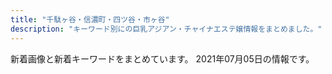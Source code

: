 ```yaml
---
title: "千駄ヶ谷・信濃町・四ツ谷・市ヶ谷"
description: "キーワード別にの巨乳アジアン・チャイナエステ嬢情報をまとめました。"
---
```


新着画像と新着キーワードをまとめています。
2021年07月05日の情報です。

<DmmAffiliateIns />
<KeywordTable
  shops={
    [
    {
        "station": "\u56db\u8c37\u4e09\u4e01\u76ee\u99c53\u756a\u51fa\u53e3",
        "url": "http://1819-kizuna.work/",
        "name": "1819\uff5e\u7d46",
        "img_links": [
            "http://1819-kizuna.work/i/img/st024.jpg",
            "http://1819-kizuna.work/img/1F431.png",
            "http://1819-kizuna.work/img/s24.jpg",
            "http://1819-kizuna.work/img/s33.jpg",
            "http://1819-kizuna.work/img/st25.jpg",
            "http://1819-kizuna.work/img/mo.png",
            "http://1819-kizuna.work/img/1F351.png",
            "http://1819-kizuna.work/img/s25.jpg",
            "http://1819-kizuna.work/i/img/st030.jpg",
            "http://1819-kizuna.work/i/img/s3.jpg",
            "http://1819-kizuna.work/img/fla.jpg",
            "http://1819-kizuna.work/i/img/s1.jpg",
            "http://1819-kizuna.work/img/bottom.jpg",
            "http://1819-kizuna.work/i/img/s2.jpg",
            "http://1819-kizuna.work/img/st033.jpg",
            "http://1819-kizuna.work/i/img/st032.jpg",
            "http://1819-kizuna.work/i/img/skr.png",
            "http://1819-kizuna.work/i/img/st32.jpg",
            "http://1819-kizuna.work/i/img/jk.jpg",
            "http://1819-kizuna.work/i/img/s6.jpg",
            "http://1819-kizuna.work/img/s30.jpg",
            "http://1819-kizuna.work/img/botton.jpg",
            "http://1819-kizuna.work/img/st030.jpg",
            "http://1819-kizuna.work/i/img/st25.jpg",
            "http://1819-kizuna.work/img/st32.jpg",
            "http://1819-kizuna.work/img/s32.jpg",
            "http://1819-kizuna.work/img/jk.jpg",
            "http://1819-kizuna.work/i/img/st24.jpg",
            "http://1819-kizuna.work/i/img/r1.jpg",
            "http://1819-kizuna.work/i/img/r3.jpg",
            "http://1819-kizuna.work/i/img/r2.jpg",
            "http://1819-kizuna.work/img/1F353.png",
            "http://1819-kizuna.work/img/skr.png",
            "http://1819-kizuna.work/i/img/r4.jpg",
            "http://1819-kizuna.work/i/img/st033.jpg",
            "http://1819-kizuna.work/img/1F60A.png",
            "http://1819-kizuna.work/img/st33.jpg",
            "http://1819-kizuna.work/img/st30.jpg",
            "http://1819-kizuna.work/i/img/st33.jpg",
            "http://1819-kizuna.work/img/1F339.png",
            "http://1819-kizuna.work/i/img/s5.jpg",
            "http://1819-kizuna.work/i/img/st30.jpg",
            "http://1819-kizuna.work/img/st24.jpg",
            "http://1819-kizuna.work/img/st032.jpg",
            "http://1819-kizuna.work/img/st024.jpg",
            "http://1819-kizuna.work/i/img/s4.jpg",
            "http://1819-kizuna.work/img/1F33C.png"
        ],
        "keywords": {
            "C": 12,
            "84": 2,
            "D": 5,
            "86": 2,
            "85": 4
        }
    },
    {
        "img_links": [
            "http://lakulaku.info/img/rina.jpg",
            "http://lakulaku.info/images/staff/5-2.jpg",
            "http://lakulaku.info/images/titestaff.png",
            "http://lakulaku.info/images/mobile.png",
            "http://lakulaku.info/images/staff/5-3.jpg",
            "http://lakulaku.info/images/staff/5-5.jpg",
            "http://lakulaku.info/img/5-4.jpg",
            "http://lakulaku.info/swf/baner.jpg",
            "http://lakulaku.info/img/5-2.jpg",
            "http://lakulaku.info/images/staff/sizuka.jpg",
            "http://lakulaku.info/img/5-3.jpg",
            "http://lakulaku.info/images/staff/5-4.jpg",
            "http://lakulaku.info/img/5-5.jpg",
            "http://lakulaku.info/images/top.jpg",
            "http://lakulaku.info/images/staff/ai-a.jpg",
            "http://lakulaku.info/img/5-1.jpg",
            "http://lakulaku.info/images/staff/rina.jpg",
            "http://lakulaku.info/images/staff/yumi.jpg",
            "http://lakulaku.info/images/staff/ai.jpg",
            "http://lakulaku.info/images/staff/momo.jpg",
            "http://lakulaku.info/images/staff/mari.jpg",
            "http://lakulaku.info/images/staff/5-1.jpg",
            "http://lakulaku.info/images/staff/s06.jpg",
            "http://lakulaku.info/images/staff/nena.jpg",
            "http://lakulaku.info/img/s06.jpg",
            "http://lakulaku.info/images/newtit.png"
        ],
        "url": "http://lakulaku.info/",
        "keywords": {},
        "name": "\u767e\u5408",
        "station": "\u56db\u8c37\u4e09\u4e01\u76ee\u99c52\u756a"
    },
    {
        "keywords": {
            "C": 14
        },
        "station": "JR\u56db\u30c4\u8c37\u99c5\u8d64\u5742\u53e3",
        "img_links": [
            "http://e-yotsuya.net/images/g5.jpg",
            "http://e-yotsuya.net/images/g9.jpg",
            "http://e-yotsuya.net/images/baner2.jpg",
            "http://e-yotsuya.net/images/top2.png",
            "http://e-yotsuya.net/images/g1.jpg",
            "http://e-yotsuya.net/images/g7.jpg",
            "http://e-yotsuya.net/images/room.jpg",
            "http://e-yotsuya.net/images/g6.jpg",
            "http://e-yotsuya.net/images/mobile.png",
            "http://e-yotsuya.net/images/news-tit1.jpg",
            "http://e-yotsuya.net/images/g2.jpg",
            "http://e-yotsuya.net/images/tite-staff.jpg",
            "http://e-yotsuya.net/images/g3.jpg",
            "http://e-yotsuya.net/images/tite-staff1.jpg",
            "http://e-yotsuya.net/images/news-tit.png",
            "http://e-yotsuya.net/images/top.jpg",
            "http://e-yotsuya.net/images/baner.jpg",
            "http://e-yotsuya.net/images/g4.jpg",
            "http://e-yotsuya.net/images/g8.jpg"
        ],
        "url": "http://e-yotsuya.net/",
        "name": "\u30b9\u30de\u30a4\u30eb"
    },
    {
        "img_links": [
            "http://aqua.jpn.cm/photos/sites/16/2018/05/2018052105590585.jpg",
            "http://aqua.jpn.cm/images/mobile.jpg",
            "http://aqua.jpn.cm/images/1.jpg",
            "http://aqua.jpn.cm/photos/sites/16/2018/01/2018011007031899.jpg",
            "http://aqua.jpn.cm/photos/sites/16/2020/10/2020100508293240.jpg",
            "http://aqua.jpn.cm/photos/sites/16/2021/03/2021030106235633.jpg",
            "http://aqua.jpn.cm/photos/sites/16/2020/10/2020100906522289.jpg",
            "http://aqua.jpn.cm/photos/sites/16/2021/03/2021032308500758.jpg",
            "http://aqua.jpn.cm/photos/sites/16/2020/04/2020040301184076.jpg",
            "http://aqua.jpn.cm/photos/sites/16/2020/03/2020030507254950.jpg",
            "http://aqua.jpn.cm/photos/sites/16/2021/03/2021032308500056.jpg",
            "http://aqua.jpn.cm/images/s_staff.png",
            "http://aqua.jpn.cm/photos/sites/16/2018/01/2018011007031662.jpg",
            "http://aqua.jpn.cm/photos/sites/16/2020/09/2020091507031094.jpg",
            "http://aqua.jpn.cm/images/top.png",
            "http://aqua.jpn.cm/photos/sites/16/2020/12/2020120208263886.jpg",
            "http://aqua.jpn.cm/photos/sites/16/2019/02/2019020108033676.jpg",
            "http://aqua.jpn.cm/images/line.jpg",
            "http://aqua.jpn.cm/images/3.jpg",
            "http://aqua.jpn.cm/images/s_news.jpg",
            "http://aqua.jpn.cm/photos/sites/16/2018/01/2018013112184869.jpg",
            "http://aqua.jpn.cm/photos/sites/16/2021/01/2021011401054262.jpg",
            "http://aqua.jpn.cm/images/s_pick.png",
            "http://aqua.jpn.cm/images/2.jpg",
            "http://aqua.jpn.cm/photos/sites/16/2019/03/2019031107062221.jpg",
            "http://aqua.jpn.cm/photos/sites/16/2021/03/2021031006535594.jpg",
            "http://aqua.jpn.cm/photos/sites/16/2018/01/2018011007032034.jpg"
        ],
        "name": "\u5149\u540d",
        "station": "\u56db\u8c37\u4e09\u4e01\u76ee\u99c52\u756a\u51fa\u53e3",
        "url": "http://aqua.jpn.cm/",
        "keywords": {
            "84": 13,
            "C": 39,
            "82": 13,
            "D": 182,
            "87": 13,
            "85": 78,
            "83": 13,
            "86": 91
        }
    },
    {
        "url": "http://bimajo.ies.fun/",
        "img_links": [],
        "station": "\u56db\u8c37\u4e09\u4e01\u76ee\u99c52\u756a\u51fa\u53e3",
        "keywords": {},
        "name": "\u7652\u3057\u306e\u5c4b"
    },
    {
        "station": "\u9eb9\u753a\u99c51\u756a\u51fa\u53e3",
        "url": "http://xn--vckg5a9gug.in.net/",
        "keywords": {
            "85": 1,
            "86": 3,
            "D": 4
        },
        "name": "Moon",
        "img_links": [
            "http://xn--vckg5a9gug.in.net/images/sys.jpg",
            "http://xn--vckg5a9gug.in.net/images/tit5.jpg",
            "http://xn--vckg5a9gug.in.net/images/no.png",
            "http://xn--vckg5a9gug.in.net/images/tit2.jpg",
            "http://xn--vckg5a9gug.in.net/images/cg03.jpg",
            "http://xn--vckg5a9gug.in.net/images/fla.jpg",
            "http://xn--vckg5a9gug.in.net/images/tit4.jpg",
            "http://xn--vckg5a9gug.in.net/link/menlog.jpg",
            "http://xn--vckg5a9gug.in.net/images/cg01.jpg",
            "http://xn--vckg5a9gug.in.net/images/cg02.jpg",
            "http://xn--vckg5a9gug.in.net/images/tit3.jpg",
            "http://xn--vckg5a9gug.in.net/images/tit1.jpg",
            "http://xn--vckg5a9gug.in.net/images/fbf.jpg",
            "http://xn--vckg5a9gug.in.net/images/top.jpg",
            "http://xn--vckg5a9gug.in.net/images/fbt.jpg",
            "http://xn--vckg5a9gug.in.net/images/cg04.jpg"
        ]
    },
    {
        "img_links": [
            "http://visirala.xyz/static/picture/ttl_girls.png",
            "http://visirala.xyz/static/picture/ttl_pickup.png",
            "http://visirala.xyz/uploads/210609/1-2106091K62S10.jpg",
            "http://visirala.xyz/static/picture/ttl_mobile.png",
            "http://visirala.xyz/uploads/210609/1-2106091K424191.jpg",
            "http://visirala.xyz/static/picture/head.png",
            "http://visirala.xyz/uploads/210702/1-210F2142254318.jpg",
            "http://visirala.xyz/static/picture/ttl_wnew.png",
            "http://visirala.xyz/uploads/210609/1-2106091K524457.jpg",
            "http://visirala.xyz/static/picture/ttl_staff.png",
            "http://visirala.xyz/static/picture/campaign_ani.png",
            "http://visirala.xyz/uploads/210609/1-2106091K60Ba.jpg",
            "http://visirala.xyz/uploads/210609/1-2106091K4592c.jpg"
        ],
        "keywords": {
            "C": 13
        },
        "station": "\u56db\u8c37\u4e09\u4e01\u76ee\u99c52\u756a\u53e3",
        "name": "\u5922\u306e\u90e8\u5c4b",
        "url": "http://visirala.xyz/"
    },
    {
        "img_links": [
            "https://juno-esthe.tokyo/wp-content/themes/este/img/top-img03.png",
            "https://juno-esthe.tokyo/wp-content/themes/este/img/tel_header.png",
            "https://juno-esthe.tokyo/wp-content/uploads/2021/02/567tiramisu.jpg",
            "https://juno-esthe.tokyo/wp-content/themes/este/img/top-img05.png",
            "https://juno-esthe.tokyo/wp-content/themes/este/img/call.png",
            "https://juno-esthe.tokyo/wp-content/uploads/2021/02/1tiramisu-1.jpg",
            "https://juno-esthe.tokyo/wp-content/uploads/2021/02/78621tiramisu.jpg",
            "https://juno-esthe.tokyo/wp-content/uploads/2021/02/3456utiramisu.jpg",
            "https://juno-esthe.tokyo/wp-content/uploads/2021/02/876251tiramisu.jpg",
            "https://juno-esthe.tokyo/wp-content/uploads/2021/02/90876satiramisu.jpg",
            "https://juno-esthe.tokyo/wp-content/themes/este/img/top-img01.png",
            "https://juno-esthe.tokyo/wp-content/uploads/2021/03/1tiramisu.jpg",
            "https://juno-esthe.tokyo/wp-content/themes/este/img/tel_footer.png",
            "https://juno-esthe.tokyo/wp-content/uploads/2021/03/31tiramisu.jpg",
            "https://juno-esthe.tokyo/wp-content/themes/este/img/2.jpg",
            "https://juno-esthe.tokyo/wp-content/themes/este/img/4.jpg",
            "https://juno-esthe.tokyo/wp-content/themes/este/img/top-img04.png",
            "https://juno-esthe.tokyo/wp-content/uploads/2021/06/8765126789tiramisu.jpg",
            "https://juno-esthe.tokyo/wp-content/uploads/2021/03/4567tiramisu.jpg",
            "https://juno-esthe.tokyo/wp-content/uploads/2021/02/8estrdyfugi.jpg",
            "https://juno-esthe.tokyo/wp-content/uploads/2021/04/87612tiramisu.jpg",
            "https://juno-esthe.tokyo/wp-content/uploads/2021/02/12345678tiramisu.jpg",
            "https://juno-esthe.tokyo/wp-content/themes/este/img/3.jpg",
            "https://juno-esthe.tokyo/wp-content/themes/este/img/1.jpg",
            "https://juno-esthe.tokyo/wp-content/uploads/2021/02/3121tiramisu.jpg",
            "https://juno-esthe.tokyo/wp-content/uploads/2021/06/8976251tiramisu.jpg",
            "https://juno-esthe.tokyo/wp-content/uploads/2021/04/89762517tiramisu.jpg",
            "https://juno-esthe.tokyo/wp-content/themes/este/img/top-img02.png",
            "https://juno-esthe.tokyo/wp-content/uploads/2021/06/8976514tiramisu.jpg"
        ],
        "keywords": {
            "C": 29,
            "D": 19,
            "\u30bb\u30af\u30b7\u30fc": 2,
            "E": 3
        },
        "name": "\u30c6\u30a3\u30e9\u30df\u30b9",
        "url": "https://juno-esthe.tokyo/",
        "station": "\u56db\u30c4\u8c37\u99c52\u756a\u53e3"
    },
    {
        "name": "ROSA",
        "station": "\u56db\u8c37\u4e09\u4e01\u76ee\u99c52\u756a",
        "url": "http://e-rosa.net/",
        "keywords": {},
        "img_links": [
            "http://e-rosa.net/images/meyi2.jpg",
            "http://e-rosa.net/images/nei_01.png",
            "http://e-rosa.net/images/006.jpg",
            "http://e-rosa.net/images/sejutu2.jpg",
            "http://e-rosa.net/images/te2.jpg",
            "http://e-rosa.net/images/grande.jpg",
            "http://e-rosa.net/images/right_top.png",
            "http://e-rosa.net/images/005.jpg",
            "http://e-rosa.net/images/003.jpg",
            "http://e-rosa.net/images/tite-magazine.png",
            "http://e-rosa.net/images/girl_01.png",
            "http://e-rosa.net/images/news_top.jpg",
            "http://e-rosa.net/images/noimage.jpg",
            "http://e-rosa.net/images/aya2.jpg",
            "http://e-rosa.net/images/aya1.jpg",
            "http://e-rosa.net/images/girl_03.png",
            "http://e-rosa.net/images/yuyu.jpg",
            "http://e-rosa.net/images/gg1.png",
            "http://e-rosa.net/images/yuyi.jpg",
            "http://e-rosa.net/images/002.jpg",
            "http://e-rosa.net/images/g13.jpg",
            "http://e-rosa.net/images/ddd.jpg",
            "http://e-rosa.net/images/nei_03.png",
            "http://e-rosa.net/images/misa1.jpg",
            "http://e-rosa.net/images/girlx_top.png",
            "http://e-rosa.net/images/sejutu1.jpg",
            "http://e-rosa.net/images/news_bottom.jpg",
            "http://e-rosa.net/images/sejutu5.jpg",
            "http://e-rosa.net/images/rimi.jpg",
            "http://e-rosa.net/images/right_bottom.png",
            "http://e-rosa.net/images/tite-link.png",
            "http://e-rosa.net/images/sejutu6.jpg",
            "http://e-rosa.net/images/rina2.jpg",
            "http://e-rosa.net/images/haruka.jpg",
            "http://e-rosa.net/images/mimi.jpg",
            "http://e-rosa.net/images/yuna.jpg",
            "http://e-rosa.net/images/te3.jpg",
            "http://e-rosa.net/images/mio.jpg",
            "http://e-rosa.net/images/004.jpg",
            "http://e-rosa.net/images/rina1.jpg",
            "http://e-rosa.net/images/pagetop.png",
            "http://e-rosa.net/images/risa.jpg",
            "http://e-rosa.net/images/meyi1.jpg",
            "http://e-rosa.net/images/yuri.jpg",
            "http://e-rosa.net/images/access3.jpg",
            "http://e-rosa.net/images/girl_top.png",
            "http://e-rosa.net/images/tite-staff.png",
            "http://e-rosa.net/images/te1.jpg",
            "http://e-rosa.net/images/ha.jpg",
            "http://e-rosa.net/images/009.jpg",
            "http://e-rosa.net/images/rina0.jpg",
            "http://e-rosa.net/images/k1.jpg",
            "http://e-rosa.net/images/ayaka.jpg",
            "http://e-rosa.net/images/001.jpg",
            "http://e-rosa.net/images/g1.jpg"
        ]
    },
    {
        "keywords": {
            "87": 4,
            "85": 4,
            "88": 2,
            "84": 2,
            "86": 4,
            "95": 2,
            "C": 17,
            "D": 6
        },
        "url": "http://l-rlx.com/",
        "name": "\u30aa\u30fc\u30ed\u30e9",
        "station": "\u56db\u8c37\u4e09\u4e01\u76ee\u99c52\u756a\u53e3",
        "img_links": [
            "http://l-rlx.com/s/images/slider/1.jpg",
            "http://l-rlx.com/images/index_05.jpg",
            "http://l-rlx.com/s/images/service_03.png",
            "http://l-rlx.com/girl/08.jpg",
            "http://l-rlx.com/images/rec_09.jpg",
            "http://l-rlx.com/s/uploads/03.jpg",
            "http://l-rlx.com/s/uploads/06.jpg",
            "http://l-rlx.com/images/info.jpg",
            "http://l-rlx.com/s/uploads/02.jpg",
            "http://l-rlx.com/images/index_01.jpg",
            "http://l-rlx.com/images/index_21.jpg",
            "http://l-rlx.com/s/uploads/08.jpg",
            "http://l-rlx.com/images/index_07.jpg",
            "http://l-rlx.com/images/index_03.jpg",
            "http://l-rlx.com/s/images/t4.jpg",
            "http://l-rlx.com/girl/09.jpg",
            "http://l-rlx.com/s/images/tel.png",
            "http://l-rlx.com/images/rec.jpg",
            "http://l-rlx.com/images/index_12.jpg",
            "http://l-rlx.com/s/uploads/05.jpg",
            "http://l-rlx.com/images/index_06.jpg",
            "http://l-rlx.com/s/images/slider/3.jpg",
            "http://l-rlx.com/girl/00.jpg",
            "http://l-rlx.com/images/info_09.jpg",
            "http://l-rlx.com/s/images/top_2.jpg",
            "http://l-rlx.com/s/images/iphone.png",
            "http://l-rlx.com/s/uploads/07.jpg",
            "http://l-rlx.com/s/image/nav_manga.png",
            "http://l-rlx.com/s/images/t1.jpg",
            "http://l-rlx.com/images/index_20.jpg",
            "http://l-rlx.com/s/uploads/09.jpg",
            "http://l-rlx.com/images/01.jpg",
            "http://l-rlx.com/s/images/pc.png",
            "http://l-rlx.com/images/sub_09.jpg",
            "http://l-rlx.com/images/index_17.jpg",
            "http://l-rlx.com/s/images/service_01.png",
            "http://l-rlx.com/s/images/t3.jpg",
            "http://l-rlx.com/images/index_14.jpg",
            "http://l-rlx.com/s/uploads/010.jpg",
            "http://l-rlx.com/images/index_04.jpg",
            "http://l-rlx.com/girl/05.jpg",
            "http://l-rlx.com/girl/04.jpg",
            "http://l-rlx.com/images/index_16.jpg",
            "http://l-rlx.com/s/uploads/01.jpg",
            "http://l-rlx.com/s/images/slider/prev.png",
            "http://l-rlx.com/girl/02.jpg",
            "http://l-rlx.com/s/uploads/04.jpg",
            "http://l-rlx.com/girl/03.jpg",
            "http://l-rlx.com/s/images/service_07.png",
            "http://l-rlx.com/s/images/t2.jpg",
            "http://l-rlx.com/s/image/nav_top.png",
            "http://l-rlx.com/s/image/nav_topics.png",
            "http://l-rlx.com/images/02.jpg",
            "http://l-rlx.com/s/image/nav_hotel.png",
            "http://l-rlx.com/s/images/slider/next.png",
            "http://l-rlx.com/images/staff_09.jpg",
            "http://l-rlx.com/s/image/nav_sys.png",
            "http://l-rlx.com/s/images/slider/2.jpg",
            "http://l-rlx.com/images/index_02.jpg",
            "http://l-rlx.com/s/images/okubokomachi.jpg",
            "http://l-rlx.com/images/03.jpg",
            "http://l-rlx.com/girl/07.jpg",
            "http://l-rlx.com/girl/01.jpg",
            "http://l-rlx.com/s/image/nav_cast.png"
        ]
    }
]
}
/>
<DmmAffiliateScript />
